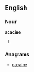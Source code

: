 ==English==

===Noun===
'''acacine'''

# {{alternative spelling of|acacin}}

===Anagrams===
* [[cacaine#English|cacaine]]